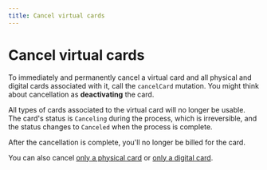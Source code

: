 ```yaml
---
title: Cancel virtual cards
---
```


# Cancel virtual cards

To immediately and permanently cancel a virtual card and all physical and digital cards associated with it, call the `cancelCard` mutation.
You might think about cancellation as **deactivating** the card.

All types of cards associated to the virtual card will no longer be usable.
The card's status is `Canceling` during the process, which is irreversible, and the status changes to `Canceled` when the process is complete.

After the cancellation is complete, you'll no longer be billed for the card.

You can also cancel [only a physical card](../physical/guide-cancel.mdx) or [only a digital card](../digital/guide-cancel.mdx).
